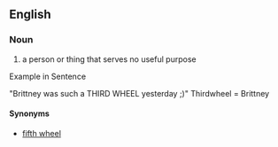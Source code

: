 ==English==

===Noun===
{{en-noun|sg=[[third]] [[wheel]]}}

# {{idiom}} a person or thing that serves no useful purpose

Example in Sentence 

"Brittney was such a THIRD WHEEL yesterday ;)"
Thirdwheel = Brittney

====Synonyms====
* [[fifth wheel]]